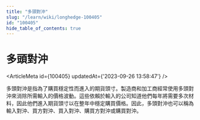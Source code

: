 ```yaml
---
title: "多頭對沖"
slug: "/learn/wiki/longhedge-100405"
id: "100405"
hide_table_of_contents: true
---
```



# 多頭對沖

<ArticleMeta id={100405} updatedAt={'2023-09-26 13:58:47'} />
<div className='border-solid border-b border-t-0 my-4 border-[var(--ifm-color-gray-300)]' />

多頭對沖是指為了購買穩定性而進入的期貨頭寸。製造商和加工商經常使用多頭對沖來消除所需輸入的價格波動。這些依賴於輸入的公司知道他們每年將需要多次材料，因此他們進入期貨頭寸以在整年中穩定購買價格。因此，多頭對沖也可以稱為輸入對沖、買方對沖、買入對沖、購買方對沖或購買對沖。
